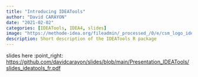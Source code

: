 ```yaml
---
title: "Introducing IDEATools"
author: "David CARAYON"
date: "2021-02-02"
categories: [IDEATools, IDEA4, slides]
image: "https://methode-idea.org/fileadmin/_processed_/0/e/csm_logo_idea_87301e2f13.png"
description: Short description of the IDEATools R package
---
```




:::{.callout-tip appearance="minimal"}
slides here :point_right: [https://github.com/davidcarayon/slides/blob/main/Presentation_IDEATools/slides_ideatools_fr.pdf](https://github.com/davidcarayon/slides/blob/main/Presentation_IDEATools/slides_ideatools_fr.pdf)
:::